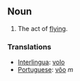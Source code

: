 ==Noun==
# The act of [[fly]]ing.
===Translations===
*[[Interlingua]]: [[volo]]
*[[Portuguese]]: [[vôo]] ''m''